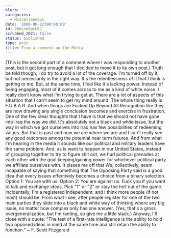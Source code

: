 ```yaml
---
blurb: ''
categories:
  - Miscellaneous
date: '2006-06-22T00:00:00'
id: 20eLnmSpcLKJ
scrubbed_2021: false
status: published
type: post
title: From a comment on the Media
---
```


(This is the second part of a comment where I was responding to
another post, but it got long enough that I decided to move it to
its own post.) Truth be told though, I do try to avoid a lot of the
coverage. I'm turned off by it, but not necessarily in the right
way. It's the relentlessness of it that I think is getting to me.
But, at the same time, I feel like it's lacking power. Instead of
being engaging, most of it comes across to me as a kind of white
noise. I really don't know what I'm trying to get at. There are a
lot of aspects of this situation that I can't seem to get my mind
around. The whole thing really is F.U.B.A.R. And when things are
Fucked Up Beyond All Recognition like they are now drawing any
single conclusion becomes and exercise in frustration. One of the
few clear thoughts that I have is that we should not have gone into
Iraq the way we did. It's absolutely not a black and white issue,
but the way in which we got ourselves into Iraq has few
possibilities of redeeming values. But that is past and now we are
where we are and I can't really see any good outcomes among the
potential near term futures. And from what I'm hearing in the media
it sounds like our political and military leaders have the same
problem. And, as is want to happen in our United States, instead of
grouping together to try to figure shit out, we hurl political
grenades at each other with the goal keeping/gaining power for
whichever political party we affiliate ourselves with. It pisses me
off that We, collectively, seem incapable of saying that something
that The Opposing Party said is a good idea that every issues
effectively becomes a choice from a binary selection. Option 1: You
are with us. Option 2: You are against us. Fuck you if you want to
talk and exchange ideas. Pick "1" or "2" or stay the hell out of
the game. Incidentally, I'm a registered Independent, and I think
more people (if not most) should be. From what I see, after people
register for one of the two main parties they slide into a black
and white way of thinking where any big issue, no matter how
complex only has one answer. (Yes, that's a gross
overgeneralization, but I'm ranting, so give me a little slack.)
Anyway, I'll close with a quote: "The test of a first-rate
intelligence is the ability to hold two opposed ideas in mind at
the same time and still retain the ability to function." \~ F.
Scott Fitzgerald
